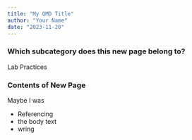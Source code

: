 ```yaml
---
title: "My QMD Title"
author: "Your Name"
date: "2023-11-20"
---
```

### Which subcategory does this new page belong to?

Lab Practices

### Contents of New Page

Maybe I was

- Referencing
- the body text
- wring
